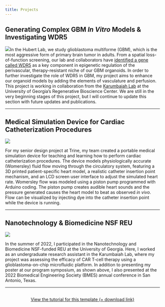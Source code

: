```yaml
---
title: Projects
---
```


## Generating Complex GBM *In Vitro* Models & Investigating WDR5

![](images/tme_ccf-01.jpg)In the Hubert Lab, we study glioblastoma multiforme (GBM), which is the most aggressive form of primary brain tumor in adults. From a spatial loss-of-function screening, our lab and collaborators have [identified a gene called WDR5](https://doi.org/10.1101/gad.349803.122) as a key component in epigenetic regulation of the perivascular, therapy-resistant niche of our GBM organoids. In order to further investigate the role of WDR5 in GBM, my project aims to enhance our organoid models by adding the elements of vasculature and perfusion. This project is working in collaboration from the [Karumbaiah Lab](https://www.karumbaiahlab.org) at the University of Georgia's Regenerative Bioscience Center. We are still in the very beginning stages of this project, but I will continue to update this section with future updates and publications.

------------------------------------------------------------------------

## Medical Simulation Device for Cardiac Catheterization Procedures

![](images/cath_lab_team.jpg)

For my senior design project at Trine, my team created a portable medical simulation device for teaching and learning how to perform cardiac catheterization procedures. The device models physiologically accurate (Womersley) fluid flow moving through the circulatory system, featuring a 3D printed patient-specific heart model, a realistic catheter insertion point mechanism, and an LCD screen user interface to adjust the simulated heart rate. Womersley flow was modeled using a piston pump programmed with Arduino coding. The piston pump creates audible heart sounds and the pressure generated causes the heart model to beat as observed *in vivo*. Flow can be visualized by injecting dye into the catheter insertion point while the device is running.

------------------------------------------------------------------------

## Nanotechnology & Biomedicine NSF REU

![](images/nanobio_reu.jpg)

In the summer of 2022, I participated in the Nanotechnology and Biomedicine NSF-funded REU at the University of Georgia. Here, I worked as an undergraduate research assistant in the Karumbaiah Lab, where my project was assessing the efficacy of CAR T-cell therapy using a glioblastoma-on-chip microfluidic platform. In addition to presenting my poster at our program symposium, as shown above, I also presented at the 2022 Biomedical Engineering Society (BMES) annual conference in San Antonio, Texas.

------------------------------------------------------------------------

::: {style="margin: 30px; text-align: center;"}
<a class="btn btn-primary" href="https://www.marvinschmitt.com/blog/website-tutorial-quarto/" role="button" target="_blank" style="padding: 15px 30px;">View the tutorial for this template (+ download link)</a>
:::
